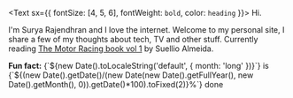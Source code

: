 <Text sx={{ fontSize: [4, 5, 6], fontWeight: `bold`, color: `heading` }}>
  Hi.
</Text>

I'm Surya Rajendhran and I love the internet. Welcome to my personal site, I share a few of my thoughts about tech, TV and other stuff. Currently reading [The Motor Racing book vol 1](https://www.goodreads.com/en/book/show/199444614-the-motor-racing-book---volume-1-car-handling) by Suellio Almeida.

<p><b>Fun fact:</b> {`${new Date().toLocaleString('default', { month: 'long' })}`} is {`${(new Date().getDate()/(new Date(new Date().getFullYear(), new Date().getMonth(), 0)).getDate()*100).toFixed(2)}%`} done</p>
